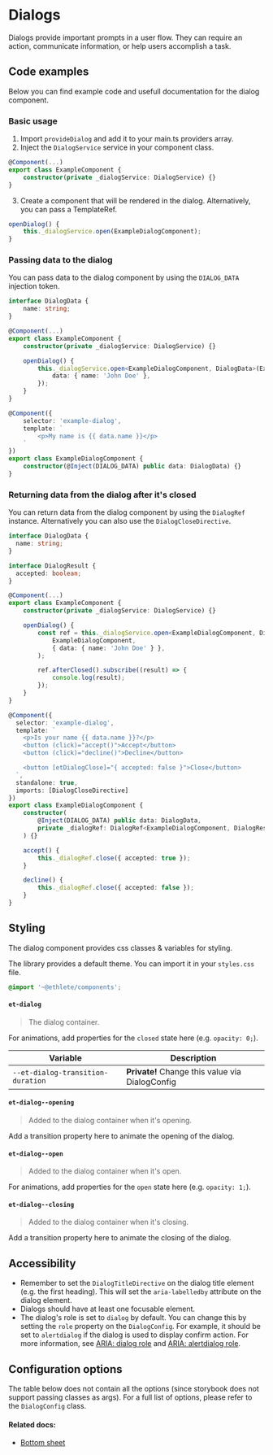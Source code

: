 # Dialogs

Dialogs provide important prompts in a user flow.
They can require an action, communicate information, or help users accomplish a task.

## Code examples

Below you can find example code and usefull documentation for the dialog component.

### Basic usage

1. Import `provideDialog` and add it to your main.ts providers array.
2. Inject the `DialogService` service in your component class.

```ts
@Component(...)
export class ExampleComponent {
    constructor(private _dialogService: DialogService) {}
}
```

3. Create a component that will be rendered in the dialog. Alternatively, you can pass a TemplateRef.

```ts
openDialog() {
    this._dialogService.open(ExampleDialogComponent);
}
```

### Passing data to the dialog

You can pass data to the dialog component by using the `DIALOG_DATA` injection token.

```ts
interface DialogData {
    name: string;
}

@Component(...)
export class ExampleComponent {
    constructor(private _dialogService: DialogService) {}

    openDialog() {
        this._dialogService.open<ExampleDialogComponent, DialogData>(ExampleDialogComponent, {
            data: { name: 'John Doe' },
        });
    }
}

@Component({
    selector: 'example-dialog',
    template: `
        <p>My name is {{ data.name }}</p>
    `
})
export class ExampleDialogComponent {
    constructor(@Inject(DIALOG_DATA) public data: DialogData) {}
}
```

### Returning data from the dialog after it's closed

You can return data from the dialog component by using the `DialogRef` instance. Alternatively you can also use the `DialogCloseDirective`.

```ts
interface DialogData {
  name: string;
}

interface DialogResult {
  accepted: boolean;
}

@Component(...)
export class ExampleComponent {
    constructor(private _dialogService: DialogService) {}

    openDialog() {
        const ref = this._dialogService.open<ExampleDialogComponent, DialogData, DialogResult>(
            ExampleDialogComponent,
            { data: { name: 'John Doe' } },
        );

        ref.afterClosed().subscribe((result) => {
            console.log(result);
        });
    }
}

@Component({
  selector: 'example-dialog',
  template: `
    <p>Is your name {{ data.name }}?</p>
    <button (click)="accept()">Accept</button>
    <button (click)="decline()">Decline</button>

    <button [etDialogClose]="{ accepted: false }">Close</button>
  `,
  standalone: true,
  imports: [DialogCloseDirective]
})
export class ExampleDialogComponent {
    constructor(
        @Inject(DIALOG_DATA) public data: DialogData,
        private _dialogRef: DialogRef<ExampleDialogComponent, DialogResult>
    ) {}

    accept() {
        this._dialogRef.close({ accepted: true });
    }

    decline() {
        this._dialogRef.close({ accepted: false });
    }
}
```

## Styling

The dialog component provides css classes & variables for styling.

The library provides a default theme. You can import it in your `styles.css` file.

```scss
@import '~@ethlete/components';
```

#### `et-dialog`

> The dialog container.

For animations, add properties for the `closed` state here (e.g. `opacity: 0;`).

| Variable                          | Description                                     |
| --------------------------------- | ----------------------------------------------- |
| `--et-dialog-transition-duration` | **Private!** Change this value via DialogConfig |

#### `et-dialog--opening`

> Added to the dialog container when it's opening.

Add a transition property here to animate the opening of the dialog.

#### `et-dialog--open`

> Added to the dialog container when it's open.

For animations, add properties for the `open` state here (e.g. `opacity: 1;`).

#### `et-dialog--closing`

> Added to the dialog container when it's closing.

Add a transition property here to animate the closing of the dialog.

## Accessibility

- Remember to set the `DialogTitleDirective` on the dialog title element (e.g. the first heading). This will set the `aria-labelledby` attribute on the dialog element.
- Dialogs should have at least one focusable element.
- The dialog's role is set to `dialog` by default. You can change this by setting the `role` property on the `DialogConfig`. For example, it should be set to `alertdialog` if the dialog is used to display confirm action. For more information, see [ARIA: dialog role](https://developer.mozilla.org/en-US/docs/Web/Accessibility/ARIA/Roles/dialog_role) and [ARIA: alertdialog role](https://developer.mozilla.org/en-US/docs/Web/Accessibility/ARIA/Roles/alertdialog_role).

## Configuration options

The table below does not contain all the options (since storybook does not support passing classes as args).
For a full list of options, please refer to the `DialogConfig` class.


<ArgsTable story={PRIMARY_STORY} />

#### Related docs:

- [Bottom sheet](/docs/components-overlay-bottom-sheet--default)

